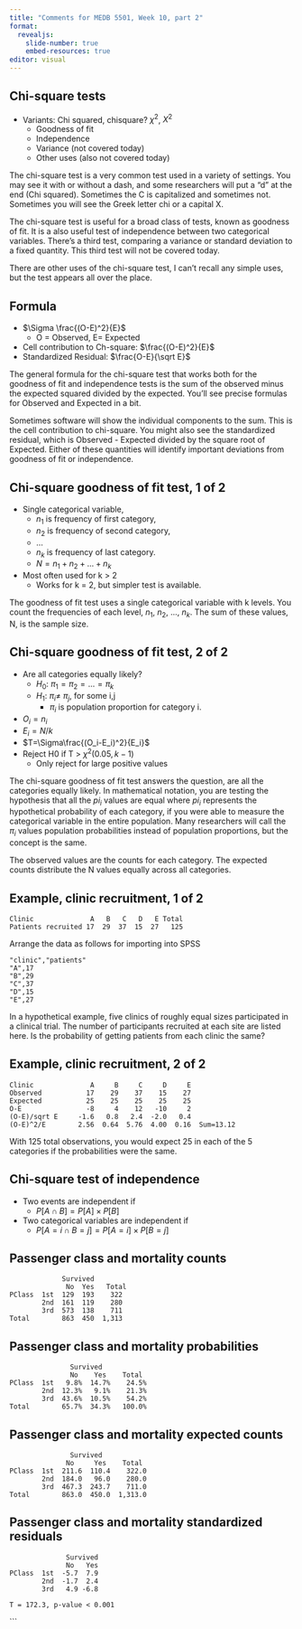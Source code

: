 ```yaml
---
title: "Comments for MEDB 5501, Week 10, part 2"
format: 
  revealjs:
    slide-number: true
    embed-resources: true
editor: visual
---
```


## Chi-square tests

-   Variants: Chi squared, chisquare? $\chi^2$, $X^2$
    -   Goodness of fit
    -   Independence
    -   Variance (not covered today)
    -   Other uses (also not covered today)

::: notes
The chi-square test is a very common test used in a variety of settings. You may see it with or without a dash, and some researchers will put a "d" at the end (Chi squared). Sometimes the C is capitalized and sometimes not. Sometimes you will see the Greek letter chi or a capital X.

The chi-square test is useful for a broad class of tests, known as goodness of fit. It is a also useful test of independence between two categorical variables. There's a third test, comparing a variance or standard deviation to a fixed quantity. This third test will not be covered today.

There are other uses of the chi-square test, I can't recall any simple uses, but the test appears all over the place.
:::

## Formula

-   $\Sigma \frac{(O-E)^2}{E}$
    -   O = Observed, E= Expected
-   Cell contribution to Ch-square: $\frac{(O-E)^2}{E}$
-   Standardized Residual: $\frac{O-E}{\sqrt E}$

::: notes
The general formula for the chi-square test that works both for the goodness of fit and independence tests is the sum of the observed minus the expected squared divided by the expected. You'll see precise formulas for Observed and Expected in a bit.

Sometimes software will show the individual components to the sum. This is the cell contribution to chi-square. You might also see the standardized residual, which is Observed - Expected divided by the square root of Expected. Either of these quantities will identify important deviations from goodness of fit or independence.
:::

## Chi-square goodness of fit test, 1 of 2

-   Single categorical variable,
    -   $n_1$ is frequency of first category,
    -   $n_2$ is frequency of second category,
    -   ...
    -   $n_k$ is frequency of last category.
    -   $N = n_1+n_2+...+n_k$
-   Most often used for k \> 2
    -   Works for k = 2, but simpler test is available.

::: notes
The goodness of fit test uses a single categorical variable with k levels. You count the frequencies of each level, $n_1,\ n_2,\ ...,\ n_k$. The sum of these values, N, is the sample size.
:::

## Chi-square goodness of fit test, 2 of 2

-   Are all categories equally likely?
    -   $H_0:\ \pi_1=\pi_2=...=\pi_k$
    -   $H_1:\ \pi_i \ne\ \pi_j$, for some i,j
        -   $\pi_i$ is population proportion for category i.
-   $O_i=n_i$
-   $E_i=N/k$
-   $T=\Sigma\frac{(O_i-E_i)^2}{E_i}$
-   Reject H0 if T > $\chi^2(0.05,k-1)$
    -   Only reject for large positive values
    
::: notes
The chi-square goodness of fit test answers the question, are all the categories equally likely. In mathematical notation, you are testing the hypothesis that all the $pi_i$ values are equal where $pi_i$ represents the hypothetical probability of each category, if you were able to measure the categorical variable in the entire population. Many researchers will call the $\pi_i$ values population probabilities instead of population proportions, but the concept is the same.

The observed values are the counts for each category. The expected counts distribute the N values equally across all categories.
:::

## Example, clinic recruitment, 1 of 2

```         
Clinic              A   B   C   D   E Total
Patients recruited 17  29  37  15  27   125
```

Arrange the data as follows for importing into SPSS

```         
"clinic","patients"
"A",17
"B",29
"C",37
"D",15
"E",27
```

::: notes
In a hypothetical example, five clinics of roughly equal sizes participated in a clinical trial. The number of participants recruited at each site are listed here. Is the probability of getting patients from each clinic the same?
:::

## Example, clinic recruitment, 2 of 2

```         
Clinic              A     B     C     D     E
Observed           17    29    37    15    27
Expected           25    25    25    25    25
O-E                -8     4    12   -10     2
(O-E)/sqrt E     -1.6   0.8   2.4  -2.0   0.4
(O-E)^2/E        2.56  0.64  5.76  4.00  0.16  Sum=13.12
```

::: notes
With 125 total observations, you would expect 25 in each of the 5 categories if the probabilities were the same.
:::

## Chi-square test of independence

-   Two events are independent if
    -   $P[A \cap B]=P[A]\times P[B]$
-   Two categorical variables are independent if
    -   $P[A=i \cap B=j]=P[A=i] \times P[B=j]$
    
## Passenger class and mortality counts

```{}
             Survived
              No  Yes   Total
PClass  1st  129  193    322
        2nd  161  119    280
        3rd  573  138    711
Total        863  450  1,313
```

## Passenger class and mortality probabilities

```{}
               Survived
               No    Yes    Total
PClass  1st   9.8%  14.7%    24.5%
        2nd  12.3%	 9.1%    21.3%
        3rd  43.6%	10.5%    54.2%
Total        65.7%  34.3%   100.0%
```

## Passenger class and mortality expected counts

```{}
               Survived
              No     Yes    Total
PClass  1st  211.6  110.4    322.0
        2nd  184.0   96.0    280.0
        3rd  467.3  243.7    711.0
Total        863.0  450.0  1,313.0
```

## Passenger class and mortality standardized residuals

```{}
              Survived
              No   Yes
PClass  1st  -5.7  7.9
        2nd  -1.7  2.4
        3rd   4.9 -6.8

T = 172.3, p-value < 0.001
```





```


